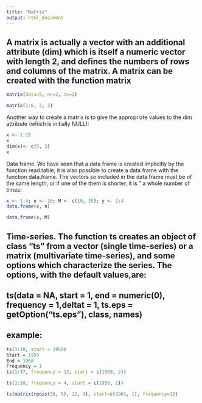 ```yaml
---
title: "Matrix"
output: html_document
---
```

## A matrix is actually a vector with an additional attribute (dim) which is itself a numeric vector with length 2, and defines the numbers of rows and columns of the matrix. A matrix can be created with the function matrix
```r
matrix(data=5, nr=2, nc=2)
```

```r
matrix(1:6, 2, 3)
```
Another way to create a matrix is to give the appropriate values to the
dim attribute (which is initially NULL):

```r
x <- 1:15
x
dim(x)<- c(5, 3)
x
```
Data frame. We have seen that a data frame is created implicitly by the
function read.table; it is also possible to create a data frame with the
function data.frame. The vectors so included in the data frame must
be of the same length, or if one of the them is shorter, it is \recycled" a
whole number of times:

```r
x <- 1:4; n <- 10; M <- c(10, 35); y <- 2:4
data.frame(x, n)
```
```r
data.frame(x, M)

```

## Time-series. The function ts creates an object of class "ts" from a vector (single time-series) or a matrix (multivariate time-series), and some options which characterize the series. The options, with the default values,are:

## ts(data = NA, start = 1, end = numeric(0), frequency = 1,deltat = 1, ts.eps = getOption("ts.eps"), class, names)

## example:
```r
ts(1:10, start = 1959)
Start = 1959
End = 1968
Frequency = 1
ts(1:47, frequency = 12, start = c(1959, 2))
```

```r
ts(1:10, frequency = 4, start = c(1959, 2))
```
```r
ts(matrix(rpois(36, 5), 12, 3), start=c(1961, 1), frequency=12)
```

